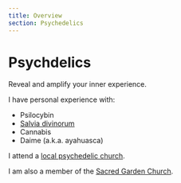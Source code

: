 ```yaml
---
title: Overview
section: Psychedelics
---
```


# Psychdelics

Reveal and amplify your inner experience.

I have personal experience with:

*   Psilocybin
*   [Salvia divinorum](../32\_salvia)
*   Cannabis
*   Daime (a.k.a. ayahuasca)

I attend a [local psychedelic church](https://www.chlq.org/).

I am also a member of the [Sacred Garden Church](https://sacredgarden.life/).
